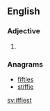 ==English==

===Adjective===
{{head|en}}

# {{en-superlative of|iffy}}

===Anagrams===
* [[fifties#English|fifties]]
* [[stiffie#English|stiffie]]

[[sv:iffiest]]